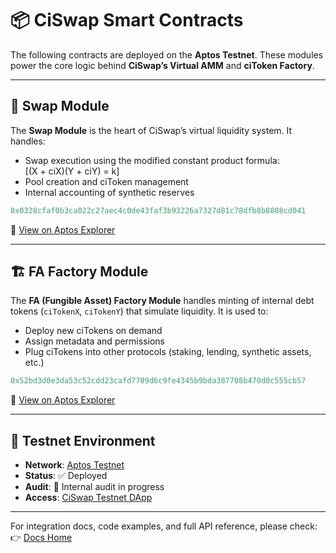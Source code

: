# 📦 CiSwap Smart Contracts

The following contracts are deployed on the **Aptos Testnet**. These modules power the core logic behind **CiSwap’s Virtual AMM** and **ciToken Factory**.

---

## 🧮 Swap Module

The **Swap Module** is the heart of CiSwap’s virtual liquidity system. It handles:

- Swap execution using the modified constant product formula:  
  \[(X + ciX)(Y + ciY) = k\]
- Pool creation and ciToken management
- Internal accounting of synthetic reserves

```ts
0x0328cfaf0b3ca022c27aec4c0de43faf3b93226a7327d81c78dfb8b8808cd041
```

🔎 [View on Aptos Explorer](https://explorer.aptoslabs.com/account/0x0328cfaf0b3ca022c27aec4c0de43faf3b93226a7327d81c78dfb8b8808cd041?network=testnet)

---

## 🏗️ FA Factory Module

The **FA (Fungible Asset) Factory Module** handles minting of internal debt tokens (`ciTokenX`, `ciTokenY`) that simulate liquidity. It is used to:

- Deploy new ciTokens on demand  
- Assign metadata and permissions  
- Plug ciTokens into other protocols (staking, lending, synthetic assets, etc.)

```ts
0x52bd3d0e3da53c52cdd23cafd7709d6c9fe4345b9bda387708b470d0c555cb57
```

🔎 [View on Aptos Explorer](https://explorer.aptoslabs.com/account/0x52bd3d0e3da53c52cdd23cafd7709d6c9fe4345b9bda387708b470d0c555cb57?network=testnet)

---

## 🧪 Testnet Environment

- **Network**: [Aptos Testnet](https://explorer.aptoslabs.com/?network=testnet)
- **Status**: ✅ Deployed  
- **Audit**: 🔬 Internal audit in progress  
- **Access**: [CiSwap Testnet DApp](https://ciswap.starci.net)

---

For integration docs, code examples, and full API reference, please check:  
👉 [Docs Home](/docs)
